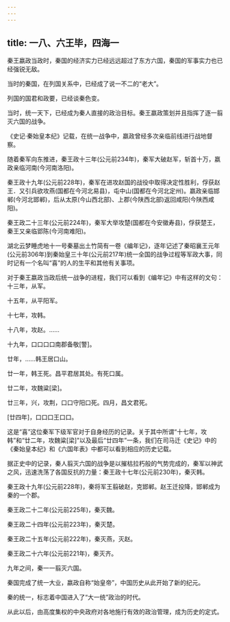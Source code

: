 ```yaml
---
---
---
```

title: 一八、六王毕，四海一
---



秦王嬴政当政时，秦国的经济实力已经远远超过了东方六国，秦国的军事实力也已经强锐无敌。

当时的秦国，在列国关系中，已经成了说一不二的“老大”。

列国的国君和政要，已经谈秦色变。

当时，统一天下，已经成为秦人直接的政治目标。秦王嬴政策划并且指挥了逐一翦灭六国的战争。

《史记·秦始皇本纪》记载，在统一战争中，嬴政曾经多次亲临前线进行战地督察。

随着秦军向东推进，秦王政十三年(公元前234年)，秦军大破赵军，斩首十万，嬴政亲临河南(今河南洛阳)。

秦王政十九年(公元前228年)，秦军在进攻赵国的战役中取得决定性胜利，俘获赵王．又引兵欲攻燕(国都在今河北易县)，屯中山(国都在今河北定州)。嬴政亲临邯郸(今河北邯郸)，后从太原(今山西北部)、上郡(今陕西北部)返回咸阳(今陕西咸阳)。

秦王政二十三年(公元前224年)，秦军大举攻楚(国都在今安徽寿县)，俘获楚王，秦王又亲临郢陈(今河南难阳)。

湖北云梦睡虎地十一号秦墓出土竹简有一卷《编年记》，逐年记述了秦昭襄王元年(公元前306年)到秦始皇三十年(公元前217年)统一全国的战争过程等军政大事，同时记有一个名叫“喜”的人的生平和其他有关事项。

对于秦王嬴政当政后统一战争的进程，我们可以看到《编年记》中有这样的文句：十三年，从军。

十五年，从平阳军。

十七年，攻韩。

十八年，攻赵。……

十九年，口口口口南郡备敬[警]。

廿年，……韩王居口山。

廿一年，韩王死。昌平君居其处。有死口属。

廿二年，攻魏粱[梁]。

廿三年，兴，攻荆，口口守阳口死。四月，昌文君死。

[廿四年]，口口口王口口。

这是“喜”这位秦军下级军官对于自身经历的记录。关于其中所谓“十七年，攻韩”和“廿二年，攻魏粱[梁]"以及最后“廿四年”一条，我们在司马迁《史记》中的《秦始皇本纪》和《六国年表》中都可以看到相应的历史记载。

据正史中的记录，秦人翦灭六国的战争是以摧枯拉朽般的气势完成的，秦军以神武之风，迅速洗荡了各国反抗的力量：秦王政十七年(公元前230年)，秦灭韩。

秦王政十九年(公元前228年)，秦将军王翦破赵，克邯郸。赵王迁投降，邯郸成为秦的一个郡。

秦王政二十二年(公元前225年)，秦灭魏。

秦王政二十四年(公元前223年)，秦灭楚。

秦王政二十五年(公元前222年)，秦灭燕，灭赵。

秦王政二十六年(公元前221年)，秦灭齐。

九年之间，秦一一翦灭六国。

秦国完成了统一大业，嬴政自称“始皇帝”，中国历史从此开始了新的纪元。

秦的统一，标志着中国进入了“大一统”政治的时代。

从此以后，由高度集权的中央政府对各地施行有效的政治管理，成为历史的定式。